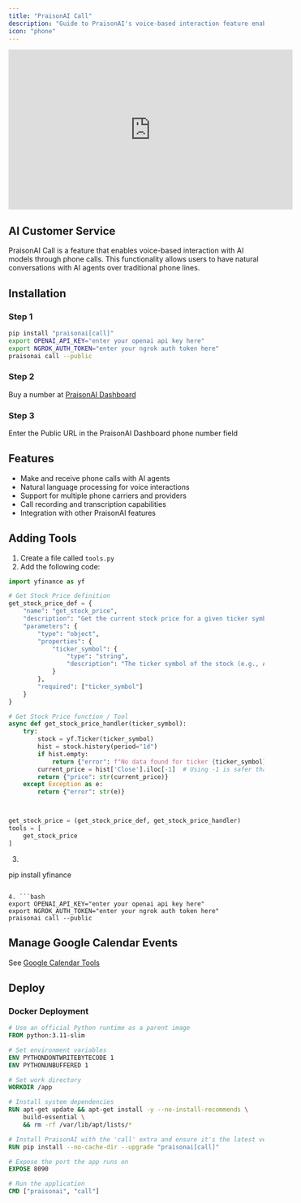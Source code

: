 ```yaml
---
title: "PraisonAI Call"
description: "Guide to PraisonAI's voice-based interaction feature enabling AI customer service through phone calls, including setup and tool integration"
icon: "phone"
---
```


<iframe width="560" height="315" src="https://www.youtube.com/embed/m1cwrUG2iAk" title="YouTube video player" frameborder="0" allow="accelerometer; autoplay; clipboard-write; encrypted-media; gyroscope; picture-in-picture" allowfullscreen></iframe>

## AI Customer Service

PraisonAI Call is a feature that enables voice-based interaction with AI models through phone calls. This functionality allows users to have natural conversations with AI agents over traditional phone lines.

## Installation

### Step 1

```bash
pip install "praisonai[call]"
export OPENAI_API_KEY="enter your openai api key here"
export NGROK_AUTH_TOKEN="enter your ngrok auth token here"
praisonai call --public
```

### Step 2

Buy a number at [PraisonAI Dashboard](https://dashboard.praison.ai/)

### Step 3

Enter the Public URL in the PraisonAI Dashboard phone number field

## Features

- Make and receive phone calls with AI agents
- Natural language processing for voice interactions
- Support for multiple phone carriers and providers
- Call recording and transcription capabilities
- Integration with other PraisonAI features

## Adding Tools

1. Create a file called `tools.py`
2. Add the following code:
```python
import yfinance as yf

# Get Stock Price definition
get_stock_price_def = {
    "name": "get_stock_price",
    "description": "Get the current stock price for a given ticker symbol",
    "parameters": {
        "type": "object", 
        "properties": {
            "ticker_symbol": {
                "type": "string", 
                "description": "The ticker symbol of the stock (e.g., AAPL, GOOGL)"
            }
        }, 
        "required": ["ticker_symbol"]
    }
}

# Get Stock Price function / Tool
async def get_stock_price_handler(ticker_symbol):
    try:
        stock = yf.Ticker(ticker_symbol)
        hist = stock.history(period="1d")
        if hist.empty:
            return {"error": f"No data found for ticker {ticker_symbol}"}
        current_price = hist['Close'].iloc[-1]  # Using -1 is safer than 0
        return {"price": str(current_price)}
    except Exception as e:
        return {"error": str(e)}



get_stock_price = (get_stock_price_def, get_stock_price_handler)
tools = [
    get_stock_price
]
```

3. ```bash
pip install yfinance
```

4. ```bash
export OPENAI_API_KEY="enter your openai api key here"
export NGROK_AUTH_TOKEN="enter your ngrok auth token here"
praisonai call --public
```

## Manage Google Calendar Events

See [Google Calendar Tools](tools/googlecalendar.md)


## Deploy

### Docker Deployment

```dockerfile
# Use an official Python runtime as a parent image
FROM python:3.11-slim

# Set environment variables
ENV PYTHONDONTWRITEBYTECODE 1
ENV PYTHONUNBUFFERED 1

# Set work directory
WORKDIR /app

# Install system dependencies
RUN apt-get update && apt-get install -y --no-install-recommends \
    build-essential \
    && rm -rf /var/lib/apt/lists/*

# Install PraisonAI with the 'call' extra and ensure it's the latest version
RUN pip install --no-cache-dir --upgrade "praisonai[call]"

# Expose the port the app runs on
EXPOSE 8090

# Run the application
CMD ["praisonai", "call"]
```